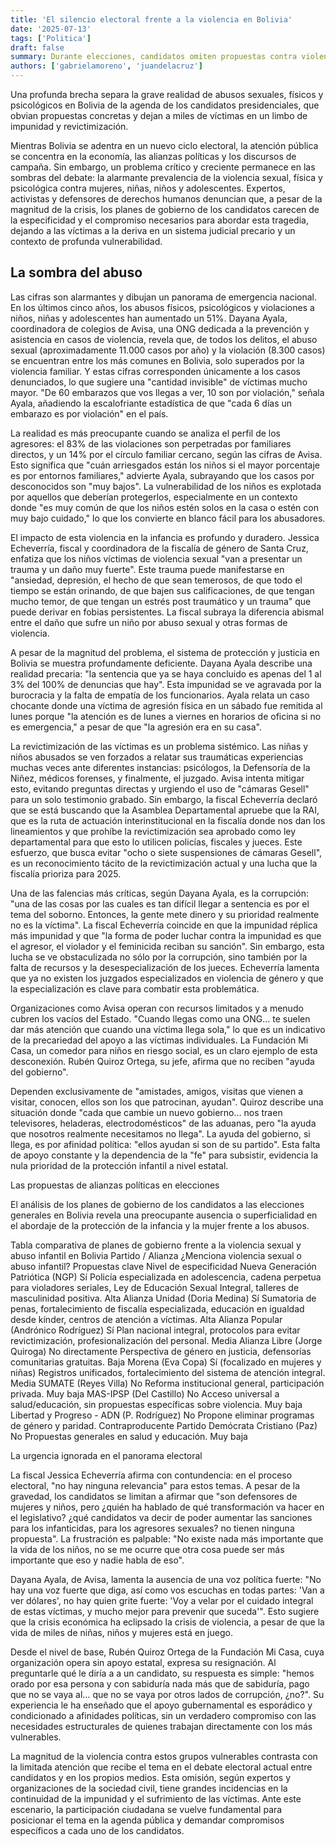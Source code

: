 ```yaml
---
title: 'El silencio electoral frente a la violencia en Bolivia'
date: '2025-07-13'
tags: ['Politica']
draft: false
summary: Durante elecciones, candidatos omiten propuestas contra violencia sexual y familiar; impunidad crece, víctimas revictimizadas, ONG luchan sin apoyo estatal sistemático.
authors: ['gabrielamoreno', 'juandelacruz']
---
```


Una profunda brecha separa la grave realidad de abusos sexuales, físicos y psicológicos en Bolivia de la agenda de los candidatos presidenciales, que obvian propuestas concretas y dejan a miles de víctimas en un limbo de impunidad y revictimización.

Mientras Bolivia se adentra en un nuevo ciclo electoral, la atención pública se concentra en la economía, las alianzas políticas y los discursos de campaña. Sin embargo, un problema crítico y creciente permanece en las sombras del debate: la alarmante prevalencia de la violencia sexual, física y psicológica contra mujeres, niñas, niños y adolescentes.
Expertos, activistas y defensores de derechos humanos denuncian que, a pesar de la magnitud de la crisis, los planes de gobierno de los candidatos carecen de la especificidad y el compromiso necesarios para abordar esta tragedia, dejando a las víctimas a la deriva en un sistema judicial precario y un contexto de profunda vulnerabilidad.

## La sombra del abuso

Las cifras son alarmantes y dibujan un panorama de emergencia nacional. En los últimos cinco años, los abusos físicos, psicológicos y violaciones a niños, niñas y adolescentes han aumentado un 51%. Dayana Ayala, coordinadora de colegios de Avisa, una ONG dedicada a la prevención y asistencia en casos de violencia, revela que, de todos los delitos, el abuso sexual (aproximadamente 11.000 casos por año) y la violación (8.300 casos) se encuentran entre los más comunes en Bolivia, solo superados por la violencia familiar. Y estas cifras corresponden únicamente a los casos denunciados, lo que sugiere una "cantidad invisible" de víctimas mucho mayor. "De 60 embarazos que vos llegas a ver, 10 son por violación," señala Ayala, añadiendo la escalofriante estadística de que "cada 6 días un embarazo es por violación" en el país.

La realidad es más preocupante cuando se analiza el perfil de los agresores: el 83% de las violaciones son perpetradas por familiares directos, y un 14% por el círculo familiar cercano, según las cifras de Avisa. Esto significa que "cuán arriesgados están los niños si el mayor porcentaje es por entornos familiares," advierte Ayala, subrayando que los casos por desconocidos son "muy bajos". La vulnerabilidad de los niños es explotada por aquellos que deberían protegerlos, especialmente en un contexto donde "es muy común de que los niños estén solos en la casa o estén con muy bajo cuidado," lo que los convierte en blanco fácil para los abusadores.

El impacto de esta violencia en la infancia es profundo y duradero. Jessica Echeverría, fiscal y coordinadora de la fiscalía de género de Santa Cruz, enfatiza que los niños víctimas de violencia sexual "van a presentar un trauma y un daño muy fuerte". Este trauma puede manifestarse en "ansiedad, depresión, el hecho de que sean temerosos, de que todo el tiempo se están orinando, de que bajen sus calificaciones, de que tengan mucho temor, de que tengan un estrés post traumático y un trauma" que puede derivar en fobias persistentes. La fiscal subraya la diferencia abismal entre el daño que sufre un niño por abuso sexual y otras formas de violencia.

A pesar de la magnitud del problema, el sistema de protección y justicia en Bolivia se muestra profundamente deficiente. Dayana Ayala describe una realidad precaria: "la sentencia que ya se haya concluido es apenas del 1 al 3% del 100% de denuncias que hay". Esta impunidad se ve agravada por la burocracia y la falta de empatía de los funcionarios. Ayala relata un caso chocante donde una víctima de agresión física en un sábado fue remitida al lunes porque "la atención es de lunes a viernes en horarios de oficina si no es emergencia," a pesar de que "la agresión era en su casa".

La revictimización de las víctimas es un problema sistémico. Las niñas y niños abusados se ven forzados a relatar sus traumáticas experiencias muchas veces ante diferentes instancias: psicólogos, la Defensoría de la Niñez, médicos forenses, y finalmente, el juzgado. Avisa intenta mitigar esto, evitando preguntas directas y urgiendo el uso de "cámaras Gesell" para un solo testimonio grabado. Sin embargo, la fiscal Echeverría declaró que se está buscando que la Asamblea Departamental apruebe que la RAI, que es la ruta de actuación interinstitucional en la fiscalía donde nos dan los lineamientos y que prohíbe la revictimización sea aprobado como ley departamental para que esto lo utilicen policías, fiscales y jueces. Este esfuerzo, que busca evitar "ocho o siete suspensiones de cámaras Gesell", es un reconocimiento tácito de la revictimización actual y una lucha que la fiscalía prioriza para 2025.

Una de las falencias más críticas, según Dayana Ayala, es la corrupción: "una de las cosas por las cuales es tan difícil llegar a sentencia es por el tema del soborno. Entonces, la gente mete dinero y su prioridad realmente no es la víctima". La fiscal Echeverría coincide en que la impunidad réplica más impunidad y que "la forma de poder luchar contra la impunidad es que el agresor, el violador y el feminicida reciban su sanción". Sin embargo, esta lucha se ve obstaculizada no sólo por la corrupción, sino también por la falta de recursos y la desespecialización de los jueces. Echeverría lamenta que ya no existen los juzgados especializados en violencia de género y que la especialización es clave para combatir esta problemática.

Organizaciones como Avisa operan con recursos limitados y a menudo cubren los vacíos del Estado. "Cuando llegas como una ONG… te suelen dar más atención que cuando una víctima llega sola," lo que es un indicativo de la precariedad del apoyo a las víctimas individuales. La Fundación Mi Casa, un comedor para niños en riesgo social, es un claro ejemplo de esta desconexión. Rubén Quiroz Ortega, su jefe, afirma que no reciben "ayuda del gobierno".

Dependen exclusivamente de "amistades, amigos, visitas que vienen a visitar, conocen, ellos son los que patrocinan, ayudan". Quiroz describe una situación donde "cada que cambie un nuevo gobierno… nos traen televisores, heladeras, electrodomésticos" de las aduanas, pero "la ayuda que nosotros realmente necesitamos no llega". La ayuda del gobierno, si llega, es por afinidad política: "ellos ayudan si son de su partido". Esta falta de apoyo constante y la dependencia de la "fe" para subsistir, evidencia la nula prioridad de la protección infantil a nivel estatal.

Las propuestas de alianzas políticas en elecciones

El análisis de los planes de gobierno de los candidatos a las elecciones generales en Bolivia revela una preocupante ausencia o superficialidad en el abordaje de la protección de la infancia y la mujer frente a los abusos.

Tabla comparativa de planes de gobierno frente a la violencia sexual y abuso infantil en Bolivia
Partido / Alianza ¿Menciona violencia sexual o abuso infantil? Propuestas clave Nivel de especificidad
Nueva Generación Patriótica (NGP) Sí Policía especializada en adolescencia, cadena perpetua para violadores seriales, Ley de Educación Sexual Integral, talleres de masculinidad positiva. Alta
Alianza Unidad (Doria Medina) Sí Sumatoria de penas, fortalecimiento de fiscalía especializada, educación en igualdad desde kínder, centros de atención a víctimas. Alta
Alianza Popular (Andrónico Rodríguez) Sí Plan nacional integral, protocolos para evitar revictimización, profesionalización del personal. Media
Alianza Libre (Jorge Quiroga) No directamente Perspectiva de género en justicia, defensorías comunitarias gratuitas. Baja
Morena (Eva Copa) Sí (focalizado en mujeres y niñas) Registros unificados, fortalecimiento del sistema de atención integral. Media
SUMATE (Reyes Villa) No Reforma institucional general, participación privada. Muy baja
MAS-IPSP (Del Castillo) No Acceso universal a salud/educación, sin propuestas específicas sobre violencia. Muy baja
Libertad y Progreso - ADN (P. Rodríguez) No Propone eliminar programas de género y paridad. Contraproducente
Partido Demócrata Cristiano (Paz) No Propuestas generales en salud y educación. Muy baja

La urgencia ignorada en el panorama electoral

La fiscal Jessica Echeverría afirma con contundencia: en el proceso electoral, "no hay ninguna relevancia" para estos temas. A pesar de la gravedad, los candidatos se limitan a afirmar que "son defensores de mujeres y niños, pero ¿quién ha hablado de qué transformación va hacer en el legislativo? ¿qué candidatos va decir de poder aumentar las sanciones para los infanticidas, para los agresores sexuales? no tienen ninguna propuesta". La frustración es palpable: "No existe nada más importante que la vida de los niños, no se me ocurre que otra cosa puede ser más importante que eso y nadie habla de eso".

Dayana Ayala, de Avisa, lamenta la ausencia de una voz política fuerte: "No hay una voz fuerte que diga, así como vos escuchas en todas partes: 'Van a ver dólares', no hay quien grite fuerte: 'Voy a velar por el cuidado integral de estas víctimas, y mucho mejor para prevenir que suceda'". Esto sugiere que la crisis económica ha eclipsado la crisis de violencia, a pesar de que la vida de miles de niñas, niños y mujeres está en juego.

Desde el nivel de base, Rubén Quiroz Ortega de la Fundación Mi Casa, cuya organización opera sin apoyo estatal, expresa su resignación. Al preguntarle qué le diría a a un candidato, su respuesta es simple: "hemos orado por esa persona y con sabiduría nada más que de sabiduría, pago que no se vaya al… que no se vaya por otros lados de corrupción, ¿no?". Su experiencia le ha enseñado que el apoyo gubernamental es esporádico y condicionado a afinidades políticas, sin un verdadero compromiso con las necesidades estructurales de quienes trabajan directamente con los más vulnerables.

La magnitud de la violencia contra estos grupos vulnerables contrasta con la limitada atención que recibe el tema en el debate electoral actual entre candidatos y en los propios medios. Esta omisión, según expertos y organizaciones de la sociedad civil, tiene grandes incidencias en la continuidad de la impunidad y el sufrimiento de las víctimas. Ante este escenario, la participación ciudadana se vuelve fundamental para posicionar el tema en la agenda pública y demandar compromisos específicos a cada uno de los candidatos.
